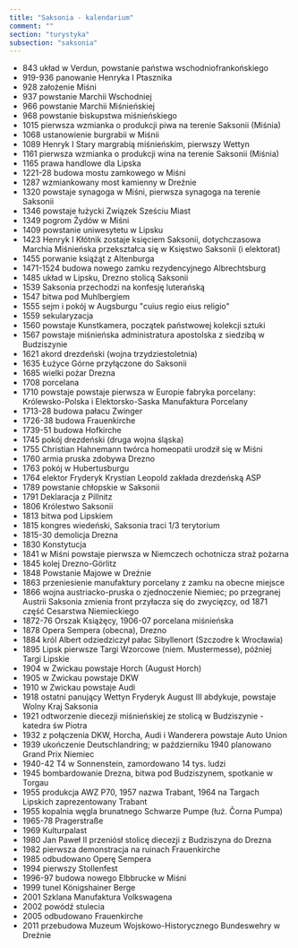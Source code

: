 ```yaml
---
title: "Saksonia - kalendarium"
comment: ""
section: "turystyka"
subsection: "saksonia"
---
```


- 843 układ w Verdun, powstanie państwa wschodniofrankońskiego
- 919-936 panowanie Henryka I Ptasznika
- 928 założenie Miśni
- 937 powstanie Marchii Wschodniej
- 966 powstanie Marchii Miśnieńskiej
- 968 powstanie biskupstwa miśnieńskiego
- 1015 pierwsza wzmianka o produkcji piwa na terenie Saksonii (Miśnia)
- 1068 ustanowienie burgrabii w Miśnii
- 1089 Henryk I Stary margrabią miśnieńskim, pierwszy Wettyn
- 1161 pierwsza wzmianka o produkcji wina na terenie Saksonii (Miśnia)
- 1165 prawa handlowe dla Lipska
- 1221-28 budowa mostu zamkowego w Miśni
- 1287 wzmiankowany most kamienny w Dreźnie
- 1320 powstaje synagoga w Miśni, pierwsza synagoga na terenie Saksonii
- 1346 powstaje łużycki Związek Sześciu Miast
- 1349 pogrom Żydów w Miśni
- 1409 powstanie uniwesytetu w Lipsku
- 1423 Henryk I Kłótnik zostaje księciem Saksonii, dotychczasowa Marchia Miśnieńska przekształca się w Księstwo Saksonii (i elektorat)
- 1455 porwanie książąt z Altenburga
- 1471-1524 budowa nowego zamku rezydencyjnego Albrechtsburg
- 1485 układ w Lipsku, Drezno stolicą Saksonii
- 1539 Saksonia przechodzi na konfesję luterańską
- 1547 bitwa pod Muhlbergiem
- 1555 sejm i pokój w Augsburgu "cuius regio eius religio"
- 1559 sekularyzacja
- 1560 powstaje Kunstkamera, początek państwowej kolekcji sztuki
- 1567 powstaje miśnieńska administratura apostolska z siedzibą w Budziszynie
- 1621 akord drezdeński (wojna trzydziestoletnia)
- 1635 Łużyce Górne przyłączone do Saksonii
- 1685 wielki pożar Drezna
- 1708 porcelana
- 1710 powstaje powstaje pierwsza w Europie fabryka porcelany: Królewsko-Polska i Elektorsko-Saska Manufaktura Porcelany
- 1713-28 budowa pałacu Zwinger
- 1726-38 budowa Frauenkirche
- 1739-51 budowa Hofkirche
- 1745 pokój drezdeński (druga wojna śląska)
- 1755 Christian Hahnemann twórca homeopatii urodził się w Miśni
- 1760 armia pruska zdobywa Drezno
- 1763 pokój w Hubertusburgu
- 1764 elektor Fryderyk Krystian Leopold zakłada drezdeńską ASP
- 1789 powstanie chłopskie w Saksonii
- 1791 Deklaracja z Pillnitz
- 1806 Królestwo Saksonii
- 1813 bitwa pod Lipskiem
- 1815 kongres wiedeński, Saksonia traci 1/3 terytorium
- 1815-30 demolicja Drezna
- 1830 Konstytucja
- 1841 w Miśni powstaje pierwsza w Niemczech ochotnicza straż pożarna
- 1845 kolej Drezno-Görlitz
- 1848 Powstanie Majowe w Dreźnie
- 1863 przeniesienie manufaktury porcelany z zamku na obecne miejsce
- 1866 wojna austriacko-pruska o zjednoczenie Niemiec; po przegranej Austrii Saksonia zmienia front przyłacza się do zwycięzcy, od 1871 część Cesarstwa Niemieckiego
- 1872-76 Orszak Książęcy, 1906-07 porcelana miśnieńska
- 1878 Opera Sempera (obecna), Drezno
- 1884 król Albert odziedziczył pałac Sibyllenort (Szczodre k Wrocławia)
- 1895 Lipsk pierwsze Targi Wzorcowe (niem. Mustermesse), później Targi Lipskie
- 1904 w Zwickau powstaje Horch (August Horch)
- 1905 w Zwickau powstaje DKW
- 1910 w Zwickau powstaje Audi
- 1918 ostatni panujący Wettyn Fryderyk August III abdykuje, powstaje Wolny Kraj Saksonia
- 1921 odtworzenie diecezji miśnieńskiej ze stolicą w Budziszynie - katedra św Piotra
- 1932 z połączenia DKW, Horcha, Audi i Wanderera powstaje Auto Union
- 1939 ukończenie Deutschlandring; w październiku 1940 planowano Grand Prix Niemiec
- 1940-42 T4 w Sonnenstein, zamordowano 14 tys. ludzi
- 1945 bombardowanie Drezna, bitwa pod Budziszynem, spotkanie w Torgau
- 1955 produkcja AWZ P70, 1957 nazwa Trabant, 1964 na Targach Lipskich zaprezentowany Trabant 
- 1955 kopalnia węgla brunatnego Schwarze Pumpe (łuż. Čorna Pumpa)
- 1965-78 Pragerstraße
- 1969 Kulturpalast
- 1980 Jan Paweł II przeniósł stolicę diecezji z Budziszyna do Drezna
- 1982 pierwsza demonstracja na ruinach Frauenkirche
- 1985 odbudowano Operę Sempera
- 1994 pierwszy Stollenfest
- 1996-97 budowa nowego Elbbrucke w Miśni
- 1999 tunel Königshainer Berge
- 2001 Szklana Manufaktura Volkswagena
- 2002 powódź stulecia
- 2005 odbudowano Frauenkirche
- 2011 przebudowa Muzeum Wojskowo-Historycznego Bundeswehry w Dreźnie
